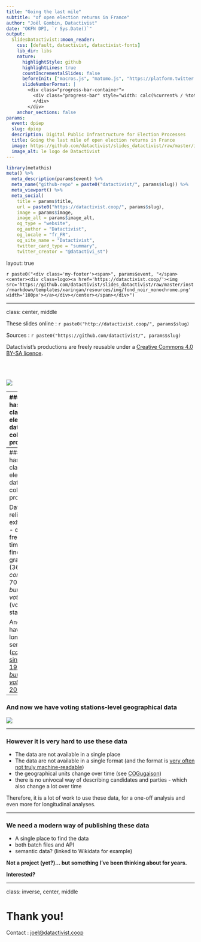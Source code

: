 ```yaml
---
title: "Going the last mile"
subtitle: "of open election returns in France"
author: "Joël Gombin, Datactivist"
date: "OKFN DPI, `r Sys.Date()`"
output:
  SlidesDatactivist::moon_reader:
    css: [default, datactivist, datactivist-fonts]
    lib_dir: libs
    nature:
      highlightStyle: github
      highlightLines: true
      countIncrementalSlides: false
      beforeInit: ["macros.js", "matomo.js", "https://platform.twitter.com/widgets.js"]
      slideNumberFormat: |
        <div class="progress-bar-container">
          <div class="progress-bar" style="width: calc(%current% / %total% * 100%);">
          </div>
        </div>
    anchor_sections: false
params:
  event: dpiep
  slug: dpiep
  description: Digital Public Infrastructure for Election Processes
  title: Going the last mile of open election returns in France
  image: https://github.com/datactivist/slides_datactivist/raw/master/inst/rmarkdown/templates/xaringan/resources/img/logo.png
  image_alt: le logo de Datactivist
---
```


```r
library(metathis)
meta() %>% 
  meta_description(params$event) %>% 
  meta_name("github-repo" = paste0("datactivist/", params$slug)) %>% 
  meta_viewport() %>% 
  meta_social(
    title = params$title,
    url = paste0("https://datactivist.coop/", params$slug),
    image = params$image,
    image_alt = params$image_alt,
    og_type = "website",
    og_author = "Datactivist",
    og_locale = "fr_FR",
    og_site_name = "Datactivist",
    twitter_card_type = "summary",
    twitter_creator = "@datactivi_st")

```

layout: true

<style>
.remark-slide-number {
  position: inherit;
}

.remark-slide-number .progress-bar-container {
  position: absolute;
  bottom: 0;
  height: 4px;
  display: block;
  left: 0;
  right: 0;
}

.remark-slide-number .progress-bar {
  height: 100%;
  background-color: #e95459;
}

</style>


`r paste0("<div class='my-footer'><span>", params$event, "</span> <center><div class=logo><a href='https://datactivist.coop/'><img src='https://github.com/datactivist/slides_datactivist/raw/master/inst/rmarkdown/templates/xaringan/resources/img/fond_noir_monochrome.png' width='100px'></a></div></center></span></div>")` 


---

class: center, middle

These slides online : `r paste0("http://datactivist.coop/", params$slug)`

Sources : `r paste0("https://github.com/datactivist/", params$slug)`


Datactivist's productions are freely reusable under a [Creative Commons 4.0 BY-SA licence](https://creativecommons.org/licenses/by-sa/4.0/legalcode.fr).

<BR>
<BR>

![](https://mirrors.creativecommons.org/presskit/buttons/88x31/png/by-sa.png)

---
### France has a first-class electoral data-collection process

.center[
.reduite[
[![](https://www.unehistoireduconflitpolitique.fr/images/book.png)](https://www.unehistoireduconflitpolitique.fr/)
]
]


---
### France has a first-class electoral data-collection process

Data are:
- reliable
- exhaustive
- open
- free
- timely 
- fine-grained (36k *communes*, 70k *bureaux de vote* (voting stations))

And we have nice, long time-series ([*communes* since 1992, *bureaux de vote* since 2002](https://www.data.gouv.fr/fr/pages/donnees-des-elections/)).


---

### And now we have voting stations-level geographical data


[![](./img/bv.png)](https://www.data.gouv.fr/fr/datasets/bureaux-de-vote-et-adresses-de-leurs-electeurs/)

---


### However it is very hard to use these data


- The data are not available in a single place
- The data are not available in a single format (and the format is [very often not truly machine-readable](https://github.com/joelgombin/lireMininterieur))
- the geographical units change over time (see [COGugaison](https://github.com/antuki/COGugaison))
- there is no univocal way of describing candidates and parties - which also change a lot over time

Therefore, it is a lot of work to use these data, for a one-off analysis and even more for longitudinal analyses.


---

### We need a modern way of publishing these data

- A single place to find the data
- both batch files and API
- semantic data? (linked to Wikidata for example)

**Not a project (yet?)... but something I've been thinking about for years.**

**Interested?**



---
class: inverse, center, middle

# Thank you!

Contact : [joel@datactivist.coop](mailto:joel@datactivist.coop)



